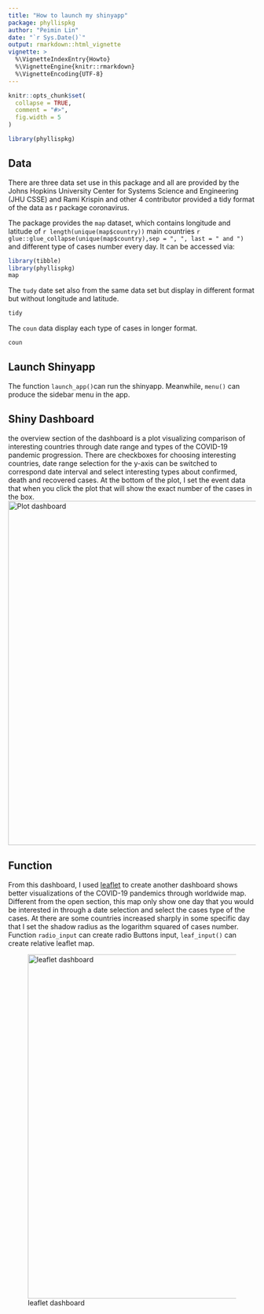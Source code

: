```yaml
---
title: "How to launch my shinyapp"
package: phyllispkg
author: "Peimin Lin"
date: "`r Sys.Date()`"
output: rmarkdown::html_vignette
vignette: >
  %\VignetteIndexEntry{Howto}
  %\VignetteEngine{knitr::rmarkdown}
  %\VignetteEncoding{UTF-8}
---
```


```r
knitr::opts_chunk$set(
  collapse = TRUE,
  comment = "#>",
  fig.width = 5
)
```

```r
library(phyllispkg)
```

## Data

There are three data set use in this package and all are provided by the Johns Hopkins University Center for Systems Science and Engineering (JHU CSSE) and Rami Krispin and other 4 contributor provided a tidy format of the data as r package coronavirus. 

The package provides the `map` dataset, which contains longitude and latitude of  `r length(unique(map$country))`  main countries  `r glue::glue_collapse(unique(map$country),sep = ", ", last = " and ")` and different type of cases number every day. It can be accessed via:

```r
library(tibble)
library(phyllispkg)
map
```

The `tudy` date set also from the same data set but display in different format but without longitude and latitude.

```r
tidy
```

The `coun` data display each type of cases in longer format.

```r
coun
```

## Launch Shinyapp

The function ` launch_app() `can run the shinyapp. Meanwhile, ` menu() ` can produce the sidebar menu in the app. 


## Shiny Dashboard
the overview section of the dashboard is a plot visualizing comparison of interesting countries through date range and types of the COVID-19 pandemic progression. There are checkboxes for choosing interesting countries, date range selection for the y-axis can be switched to correspond date interval and select interesting types about confirmed, death and recovered cases.  At the bottom of the plot, I set the event data that when you click the plot that will show the exact number of the cases in the box. 
![Plot dashboard](../man/Figures/plot.png){width=700px}

## Function

From this dashboard, I used [leaflet]( https://rstudio.github.io/leaflet/) to create another dashboard shows better visualizations of the COVID-19 pandemics through worldwide map. Different from the open section, this map only show one day that you would be interested in through a date selection and select the cases type of the cases. At there are some countries increased sharply in some specific day that I set the shadow radius as the logarithm squared of cases number. Function `radio_input ` can create radio Buttons input, `leaf_input()` can create relative leaflet map. 

![leaflet dashboard](../man/Figures/map.png){width=700px}




